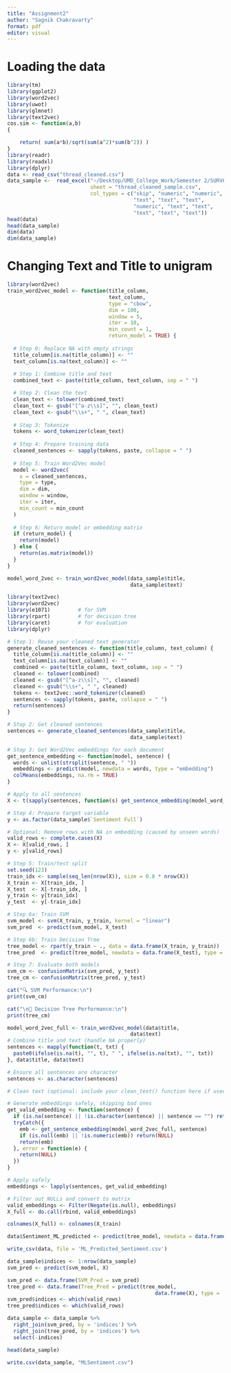 ```yaml
---
title: "Assignment2"
author: "Sagnik Chakravarty"
format: pdf
editor: visual
---
```


# Loading the data

```r
library(tm)
library(ggplot2)
library(word2vec)
library(uwot)
library(glmnet)
library(text2vec)
cos.sim <- function(a,b) 
{

    return( sum(a*b)/sqrt(sum(a^2)*sum(b^2)) )
} 
library(readr)
library(readxl)
library(dplyr)
data <- read_csv("thread_cleaned.csv")
data_sample <-  read_excel("~/Desktop/UMD_College_Work/Semester 2/SURV622/Assignment/SURV622Project/thread_cleaned_sample_analysis.xlsx", 
                           sheet = "thread_cleaned_sample.csv",
                           col_types = c("skip", "numeric", "numeric",
                                         "text", "text", "text",
                                         "numeric", "text", "text",
                                         "text", "text", "text"))
head(data)
head(data_sample)
dim(data)
dim(data_sample)

```

# Changing Text and Title to unigram

```r
library(word2vec)
train_word2vec_model <- function(title_column,
                                 text_column,
                                 type = "cbow",
                                 dim = 100,
                                 window = 5,
                                 iter = 10,
                                 min_count = 1,
                                 return_model = TRUE) {
  
  # Step 0: Replace NA with empty strings
  title_column[is.na(title_column)] <- ""
  text_column[is.na(text_column)] <- ""
  
  # Step 1: Combine title and text
  combined_text <- paste(title_column, text_column, sep = " ")

  # Step 2: Clean the text
  clean_text <- tolower(combined_text)
  clean_text <- gsub("[^a-z\\s]", "", clean_text)
  clean_text <- gsub("\\s+", " ", clean_text)
  
  # Step 3: Tokenize
  tokens <- word_tokenizer(clean_text)
  
  # Step 4: Prepare training data
  cleaned_sentences <- sapply(tokens, paste, collapse = " ")
  
  # Step 5: Train Word2Vec model
  model <- word2vec(
    x = cleaned_sentences,
    type = type,
    dim = dim,
    window = window,
    iter = iter,
    min_count = min_count
  )
  
  # Step 6: Return model or embedding matrix
  if (return_model) {
    return(model)
  } else {
    return(as.matrix(model))
  }
}


```

```r
model_word_2vec <- train_word2vec_model(data_sample$title, 
                                        data_sample$text)
```

```r
library(text2vec)
library(word2vec)
library(e1071)         # for SVM
library(rpart)         # for decision tree
library(caret)         # for evaluation
library(dplyr)

# Step 1: Reuse your cleaned text generator
generate_cleaned_sentences <- function(title_column, text_column) {
  title_column[is.na(title_column)] <- ""
  text_column[is.na(text_column)] <- ""
  combined <- paste(title_column, text_column, sep = " ")
  cleaned <- tolower(combined)
  cleaned <- gsub("[^a-z\\s]", "", cleaned)
  cleaned <- gsub("\\s+", " ", cleaned)
  tokens <- text2vec::word_tokenizer(cleaned)
  sentences <- sapply(tokens, paste, collapse = " ")
  return(sentences)
}

# Step 2: Get cleaned sentences
sentences <- generate_cleaned_sentences(data_sample$title,
                                        data_sample$text)

# Step 3: Get Word2Vec embeddings for each document
get_sentence_embedding <- function(model, sentence) {
  words <- unlist(strsplit(sentence, " "))
  embeddings <- predict(model, newdata = words, type = "embedding")
  colMeans(embeddings, na.rm = TRUE)
}

# Apply to all sentences
X <- t(sapply(sentences, function(s) get_sentence_embedding(model_word_2vec, s)))

# Step 4: Prepare target variable
y <- as.factor(data_sample$`Sentiment Full`)

# Optional: Remove rows with NA in embedding (caused by unseen words)
valid_rows <- complete.cases(X)
X <- X[valid_rows, ]
y <- y[valid_rows]

# Step 5: Train/test split
set.seed(123)
train_idx <- sample(seq_len(nrow(X)), size = 0.8 * nrow(X))
X_train <- X[train_idx, ]
X_test  <- X[-train_idx, ]
y_train <- y[train_idx]
y_test  <- y[-train_idx]

# Step 6a: Train SVM
svm_model <- svm(X_train, y_train, kernel = "linear")
svm_pred  <- predict(svm_model, X_test)

# Step 6b: Train Decision Tree
tree_model <- rpart(y_train ~ ., data = data.frame(X_train, y_train))
tree_pred  <- predict(tree_model, newdata = data.frame(X_test), type = "class")

# Step 7: Evaluate both models
svm_cm <- confusionMatrix(svm_pred, y_test)
tree_cm <- confusionMatrix(tree_pred, y_test)

cat("🔍 SVM Performance:\n")
print(svm_cm)

cat("\n🌳 Decision Tree Performance:\n")
print(tree_cm)
```

```r
model_word_2vec_full <- train_word2vec_model(data$title, 
                                        data$text)
# Combine title and text (handle NA properly)
sentences <- mapply(function(t, txt) {
  paste0(ifelse(is.na(t), "", t), " ", ifelse(is.na(txt), "", txt))
}, data$title, data$text)

# Ensure all sentences are character
sentences <- as.character(sentences)

# Clean text (optional: include your clean_text() function here if used earlier)

# Generate embeddings safely, skipping bad ones
get_valid_embedding <- function(sentence) {
  if (is.na(sentence) || !is.character(sentence) || sentence == "") return(NULL)
  tryCatch({
    emb <- get_sentence_embedding(model_word_2vec_full, sentence)
    if (is.null(emb) || !is.numeric(emb)) return(NULL)
    return(emb)
  }, error = function(e) {
    return(NULL)
  })
}

# Apply safely
embeddings <- lapply(sentences, get_valid_embedding)

# Filter out NULLs and convert to matrix
valid_embeddings <- Filter(Negate(is.null), embeddings)
X_full <- do.call(rbind, valid_embeddings)

colnames(X_full) <- colnames(X_train)
```

```r
data$Sentiment_ML_predicted <- predict(tree_model, newdata = data.frame(X_full), type = 'class')
```

```r
write_csv(data, file = 'ML_Predicted_Sentiment.csv')
```

```r
data_sample$indices <- 1:nrow(data_sample)
svm_pred <- predict(svm_model, X)
```

```r
svm_pred <- data.frame(SVM_Pred = svm_pred)
tree_pred <- data.frame(Tree_Pred = predict(tree_model,
                                                data.frame(X), type = 'class'))
svm_pred$indices <- which(valid_rows)
tree_pred$indices <- which(valid_rows)

data_sample <- data_sample %>%
  right_join(svm_pred, by = 'indices') %>%
  right_join(tree_pred, by = 'indices') %>%
  select(-indices)
```

```r
head(data_sample)
```

```r
write.csv(data_sample, "MLSentiment.csv")
```
